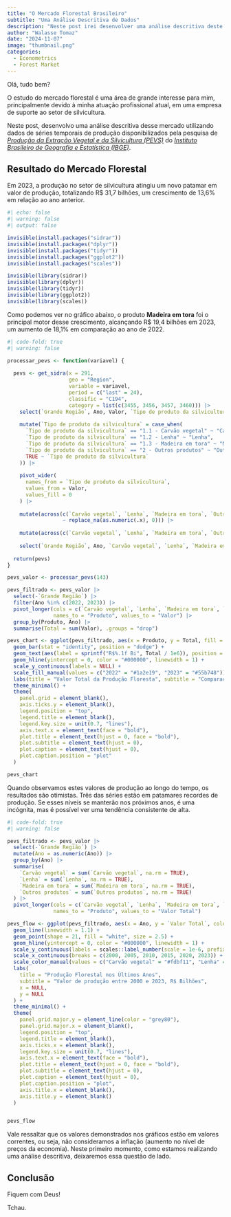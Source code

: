 ```yaml
---
title: "O Mercado Florestal Brasileiro"
subtitle: "Uma Análise Descritiva de Dados"
description: "Neste post irei desenvolver uma análise descritiva deste mercado utilizando os dados de séries temporais de produção disponibilizados pela pesquisa de _Produção da Extração Vegetal e da Silvicultura (PEVS)_ do _Instituto Brasileiro de Geografia e Estatística (IBGE)_."
author: "Walasse Tomaz"
date: "2024-11-07"
image: "thumbnail.png"
categories:
  - Econometrics
  - Forest Market
---
```


Olá, tudo bem?

O estudo do mercado florestal é uma área de grande interesse para mim, principalmente devido à minha atuação profissional atual, em uma empresa de suporte ao setor de silvicultura.

Neste post, desenvolvo uma análise descritiva desse mercado utilizando dados de séries temporais de produção disponibilizados pela pesquisa de [_Produção da Extração Vegetal e da Silvicultura (PEVS)_](https://www.ibge.gov.br/estatisticas/economicas/agricultura-e-pecuaria/9105-producao-da-extracao-vegetal-e-da-silvicultura.html) do [_Instituto Brasileiro de Geografia e Estatística (IBGE)_](https://www.ibge.gov.br/).

## **Resultado do Mercado Florestal**

Em 2023, a produção no setor de silvicultura atingiu um novo patamar em valor de produção, totalizando R$ 31,7 bilhões, um crescimento de 13,6% em relação ao ano anterior.

```r
#| echo: false
#| warning: false
#| output: false

invisible(install.packages("sidrar"))
invisible(install.packages("dplyr"))
invisible(install.packages("tidyr"))
invisible(install.packages("ggplot2"))
invisible(install.packages("scales"))

invisible(library(sidrar))
invisible(library(dplyr))
invisible(library(tidyr))
invisible(library(ggplot2))
invisible(library(scales))
```


Como podemos ver no gráfico abaixo, o produto **Madeira em tora** foi o principal motor desse crescimento, alcançando R$ 19,4 bilhões em 2023, um aumento de 18,1% em comparação ao ano de 2022.

```r
#| code-fold: true
#| warning: false

processar_pevs <- function(variavel) {
  
  pevs <- get_sidra(x = 291,
                    geo = "Region",
                    variable = variavel,
                    period = c("last" = 24),
                    classific = "C194",
                    category = list(c(3455, 3456, 3457, 3460))) |>
    select(`Grande Região`, Ano, Valor, `Tipo de produto da silvicultura`) |>
    
    mutate(`Tipo de produto da silvicultura` = case_when(
      `Tipo de produto da silvicultura` == "1.1 - Carvão vegetal" ~ "Carvão vegetal",
      `Tipo de produto da silvicultura` == "1.2 - Lenha" ~ "Lenha",
      `Tipo de produto da silvicultura` == "1.3 - Madeira em tora" ~ "Madeira em tora",
      `Tipo de produto da silvicultura` == "2 - Outros produtos" ~ "Outros produtos",
      TRUE ~ `Tipo de produto da silvicultura`
    )) |>
    
    pivot_wider(
      names_from = `Tipo de produto da silvicultura`,
      values_from = Valor,
      values_fill = 0
    ) |>
    
    mutate(across(c(`Carvão vegetal`, `Lenha`, `Madeira em tora`, `Outros produtos`), 
                  ~ replace_na(as.numeric(.x), 0))) |>
    
    mutate(across(c(`Carvão vegetal`, `Lenha`, `Madeira em tora`, `Outros produtos`), as.numeric)) |>
    
    select(`Grande Região`, Ano, `Carvão vegetal`, `Lenha`, `Madeira em tora`, `Outros produtos`)
  
  return(pevs)
}

pevs_valor <- processar_pevs(143)

pevs_filtrado <- pevs_valor |>
  select(-`Grande Região`) |>
  filter(Ano %in% c(2022, 2023)) |>
  pivot_longer(cols = c(`Carvão vegetal`, `Lenha`, `Madeira em tora`, `Outros produtos`), 
               names_to = "Produto", values_to = "Valor") |>
  group_by(Produto, Ano) |>
  summarise(Total = sum(Valor), .groups = "drop")

pevs_chart <- ggplot(pevs_filtrado, aes(x = Produto, y = Total, fill = as.factor(Ano))) +
  geom_bar(stat = "identity", position = "dodge") +
  geom_text(aes(label = sprintf("R$%.1f Bi", Total / 1e6)), position = position_dodge(width = 0.8), vjust = -0.7, size = 3) +
  geom_hline(yintercept = 0, color = "#000000", linewidth = 1) +
  scale_y_continuous(labels = NULL) +
  scale_fill_manual(values = c("2022" = "#1a2e19", "2023" = "#55b748")) +
  labs(title = "Valor Total da Produção Floresta", subtitle = "Comparação entre 2022 e 2023, R$ Bilhões", x = NULL, y = NULL) +
  theme_minimal() +
  theme(
    panel.grid = element_blank(),
    axis.ticks.y = element_blank(),
    legend.position = "top",
    legend.title = element_blank(),
    legend.key.size = unit(0.7, "lines"),
    axis.text.x = element_text(face = "bold"),
    plot.title = element_text(hjust = 0, face = "bold"),
    plot.subtitle = element_text(hjust = 0),
    plot.caption = element_text(hjust = 0),
    plot.caption.position = "plot"
  )

pevs_chart

```

Quando observamos estes valores de produção ao longo do tempo, os resultados são otimistas. Três das séries estão em patamares recordes de produção. Se esses níveis se manterão nos próximos anos, é uma incógnita, mas é possível ver uma tendência consistente de alta.

```r
#| code-fold: true
#| warning: false

pevs_filtrado <- pevs_valor |>
  select(-`Grande Região`) |>
  mutate(Ano = as.numeric(Ano)) |>
  group_by(Ano) |>
  summarise(
    `Carvão vegetal` = sum(`Carvão vegetal`, na.rm = TRUE),
    `Lenha` = sum(`Lenha`, na.rm = TRUE),
    `Madeira em tora` = sum(`Madeira em tora`, na.rm = TRUE),
    `Outros produtos` = sum(`Outros produtos`, na.rm = TRUE)
  ) |>
  pivot_longer(cols = c(`Carvão vegetal`, `Lenha`, `Madeira em tora`, `Outros produtos`),
               names_to = "Produto", values_to = "Valor Total")

pevs_flow <- ggplot(pevs_filtrado, aes(x = Ano, y = `Valor Total`, color = Produto, group = Produto)) +
  geom_line(linewidth = 1.1) +
  geom_point(shape = 21, fill = "white", size = 2.5) +
  geom_hline(yintercept = 0, color = "#000000", linewidth = 1) +
  scale_y_continuous(labels = scales::label_number(scale = 1e-6, prefix = "R$", suffix = " Bi")) +
  scale_x_continuous(breaks = c(2000, 2005, 2010, 2015, 2020, 2023)) +
  scale_color_manual(values = c("Carvão vegetal" = "#fdbf11", "Lenha" = "#1696d2", "Madeira em tora" = "#55b748", "Outros produtos" = "#000000")) +
  labs(
    title = "Produção Florestal nos Últimos Anos",
    subtitle = "Valor de produção entre 2000 e 2023, R$ Bilhões",
    x = NULL,
    y = NULL
  ) +
  theme_minimal() +
  theme(
    panel.grid.major.y = element_line(color = "grey80"),
    panel.grid.major.x = element_blank(),
    legend.position = "top",
    legend.title = element_blank(),
    axis.ticks.x = element_blank(),
    legend.key.size = unit(0.7, "lines"),
    axis.text.x = element_text(face = "bold"),
    plot.title = element_text(hjust = 0, face = "bold"),
    plot.subtitle = element_text(hjust = 0),
    plot.caption = element_text(hjust = 0),
    plot.caption.position = "plot",
    axis.title.x = element_blank(),
    axis.title.y = element_blank()
  )


pevs_flow

```
::: {.callout-tip title="Valores correntes"}
Vale ressaltar que os valores demonstrados nos gráficos estão em valores correntes, ou seja, não consideramos a inflação (aumento no nível de preços da economia). Neste primeiro momento, como estamos realizando uma análise descritiva, deixaremos essa questão de lado.
:::

## **Conclusão**

Fiquem com Deus! 

Tchau.